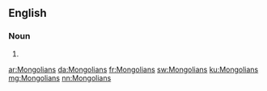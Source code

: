 ==English==

===Noun===
{{head|en|plural}}

# {{plural of|Mongolian|lang=en}}

[[ar:Mongolians]]
[[da:Mongolians]]
[[fr:Mongolians]]
[[sw:Mongolians]]
[[ku:Mongolians]]
[[mg:Mongolians]]
[[nn:Mongolians]]